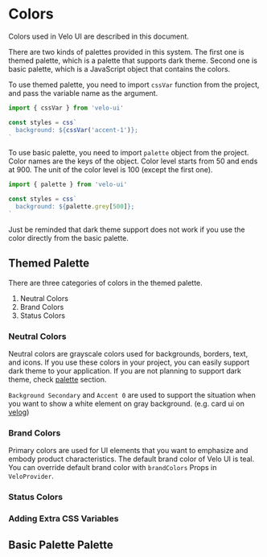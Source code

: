 
<Meta title="Colors" />

<style>{`
  body, html {
    box-sizing: border-box;
    
  }
  * {
    box-sizing: inherit;
  }
`}</style>

# Colors

Colors used in Velo UI are described in this document.

There are two kinds of palettes provided in this system. The first one is themed palette, which is a palette that supports dark theme. Second one is basic palette, which is a JavaScript object that contains the colors.

To use themed palette, you need to import `cssVar` function from the project, and pass the variable name as the argument.

```js
import { cssVar } from 'velo-ui'

const styles = css`
  background: ${cssVar('accent-1')};
`
```

To use basic palette, you need to import `palette` object from the project. Color names are the keys of the object. Color level starts from 50 and ends at 900. The unit of the color level is 100 (except the first one).

```js
import { palette } from 'velo-ui'

const styles = css`
  background: ${palette.grey[500]};
`
```

Just be reminded that dark theme support does not work if you use the color directly from the basic palette.

## Themed Palette

There are three categories of colors in the themed palette.

1. Neutral Colors
2. Brand Colors
3. Status Colors

### Neutral Colors

Neutral colors are grayscale colors used for backgrounds, borders, text, and icons. If you use these colors in your project, you can easily support dark theme to your application. If you are not planning to support dark theme, check [palette](#palette) section.

<DocsThemeWrapper>
  <NeutralColors />
</DocsThemeWrapper>

`Background Secondary` and `Accent 0` are used to support the situation when you want to show a white element on gray background. (e.g. card ui on [velog](https://velog.io/))

### Brand Colors

Primary colors are used for UI elements that you want to emphasize and embody product characteristics. The default brand color of Velo UI is teal. You can override default brand color with `brandColors` Props in `VeloProvider`.

<DocsThemeWrapper>
  <BrandColors />
</DocsThemeWrapper>

### Status Colors

### Adding Extra CSS Variables

## Basic Palette Palette

<DocsDarkThemeCompat />
